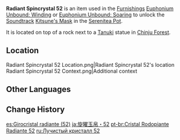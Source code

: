 {{Item Infobox
|id           = 141052
|image        = Item Radiant Spincrystal.png
|type         = Adventure Items
|group        = Radiant Spincrystals
|group2       = Inazuma Spincrystals
|quality      = 4
|invCategory  = Precious Items
|description  = This wondrous crystal contains a certain rhythm, like something beautiful woven from delicate silk. These items can be found throughout the mainland or from merchants who collect curios. The tune held within this crystal can be revivified in your [[Serenitea Pot]] using either "[[Euphonium Unbound: Winding]]" or "[[Euphonium Unbound: Soaring]]." The tune contained within this [[Radiant Spincrystal]] is "[[Kitsune's Mask]]."
|source1      = [[Chinju Forest]]
|track        = Kitsune's Mask
}}
'''Radiant Spincrystal 52''' is an item used in the [[Furnishings]] [[Euphonium Unbound: Winding]] or [[Euphonium Unbound: Soaring]] to unlock the [[Soundtrack]] [[Kitsune's Mask]] in the [[Serenitea Pot]].

It is located on top of a rock next to a [[Tanuki]] statue in [[Chinju Forest]].

==Location==
<gallery>
Radiant Spincrystal 52 Location.png|Radiant Spincrystal 52's location
Radiant Spincrystal 52 Context.png|Additional context
</gallery>

==Other Languages==
{{Other Languages
|default_hidden = 1
|en      = Radiant Spincrystal 52
|zhs     = 旋曜玉帛・其五十二
|zhs_rm  = Xuán Yào Yùbó - Qí Wǔshí'èr
|zht     = 旋曜玉帛・其五十二
|zht_rm  = Xuán Yào Yùbó - Qí Wǔshí'èr
|ja      = 旋曜玉帛・52
|ja_rm   = Sen'you Gyokuhaku - Gojuuni{{Assumed}}
|ko      = 빛나는 결정・52
|ko_rm   = Binnaneun Gyeoljeong - Osibi
|es      = Girocristal radiante (52)
|fr      = Gyrocristal radiant 52
|ru      = Лучистый кристалл {{tt|52|}}
|th      = Radiant Spincrystal 52
|vi      = Ngọc Thạch Âm Vang 52
|de      = Strahlender Drehkristall LII
|id      = Radiant Spincrystal 52
|pt      = Cristal Rodopiante Radiante 52
|tr      = Parlak Burgu Kristal 52
|it      = Voltacristallo radioso 52
}}

==Change History==
{{Change History|2.6}}

[[es:Girocristal radiante (52)]]
[[ja:旋曜玉帛・52]]
[[pt-br:Cristal Rodopiante Radiante 52]]
[[ru:Лучистый кристалл 52]]